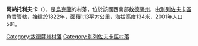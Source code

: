{{coord|47|13|20|N|30|32|13|E|scale:30000|display=title}}

'''阿納托利夫卡'''（{{lang-uk|Анатолівка}}），是[[烏克蘭|烏克蘭]]的村落，位於該國西南部[[敖德薩州|敖德薩州]]，由[[別列佐夫卡區|別列佐夫卡區]]負責管轄，始建於1822年，面積1.13平方公里，海拔高度134米，2001年人口581。

{{DEFAULTSORT:Анатолівка}}
[[Category:敖德薩州村落|Category:敖德薩州村落]]
[[Category:別列佐夫卡區村落|Category:別列佐夫卡區村落]]


{{Odessa-geo-stub}}